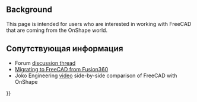 <languages/>
{{TOCright}}

== Background ==

This page is intended for users who are interested in working with FreeCAD that are coming from the OnShape world.

<span id="Related"></span>
== Сопутствующая информация ==

* Forum [https://forum.freecadweb.org/viewtopic.php?f=8&t=50973&p=437872#p437863 discussion thread] 
* [[Migrating_to_FreeCAD_from_Fusion360|Migrating to FreeCAD from Fusion360]]
* Joko Engineering [https://youtu.be/oH8GOR8Jx88 video] side-by-side comparison of FreeCAD with OnShape


{{Userdocnavi{{#translation:}}}}